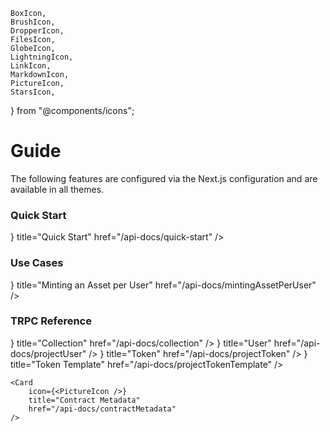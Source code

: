     BoxIcon,
    BrushIcon,
    DropperIcon,
    FilesIcon,
    GlobeIcon,
    LightningIcon,
    LinkIcon,
    MarkdownIcon,
    PictureIcon,
    StarsIcon,
} from "@components/icons";

# Guide

The following features are configured via the Next.js configuration and are
available in all themes.

### Quick Start

<Cards>
    <Card
        icon={<FilesIcon />}
        title="Quick Start"
        href="/api-docs/quick-start"
    />

</Cards>

### Use Cases

<Cards>
    <Card
        icon={<FilesIcon />}
        title="Minting an Asset per User"
        href="/api-docs/mintingAssetPerUser"
    />
</Cards>

### TRPC Reference

<Cards>
    <Card icon={<FilesIcon />} title="Collection" href="/api-docs/collection" />
    <Card icon={<MarkdownIcon />} title="User" href="/api-docs/projectUser" />
      <Card
        icon={<LinkIcon />}
        title="Token"
        href="/api-docs/projectToken"
    />
    <Card
        icon={<StarsIcon />}
        title="Token Template"
        href="/api-docs/projectTokenTemplate"
    />

    <Card
        icon={<PictureIcon />}
        title="Contract Metadata"
        href="/api-docs/contractMetadata"
    />

</Cards>
